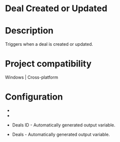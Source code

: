 ﻿# Deal Created or Updated

# Description

Triggers when a deal is created or updated.

# Project compatibility

Windows | Cross-platform

# Configuration

* 
* 

* Deals ID - Automatically generated output variable.
* Deals - Automatically generated output variable.
